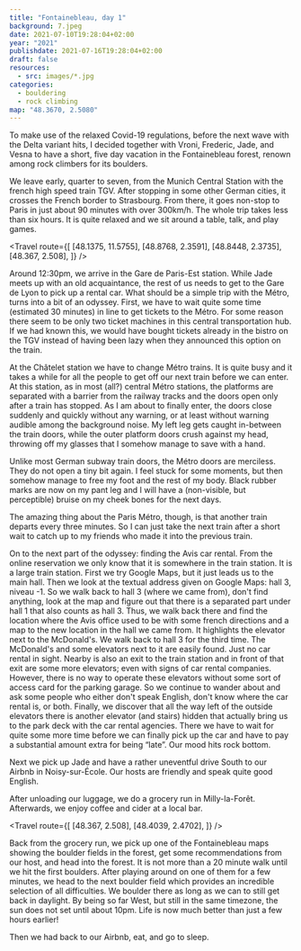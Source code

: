 ```yaml
---
title: "Fontainebleau, day 1"
background: 7.jpeg
date: 2021-07-10T19:28:04+02:00
year: "2021"
publishdate: 2021-07-16T19:28:04+02:00
draft: false
resources:
  - src: images/*.jpg
categories:
  - bouldering
  - rock climbing
map: "48.3670, 2.5080"
---
```


To make use of the relaxed Covid-19 regulations, before the next wave with the
Delta variant hits, I decided together with Vroni, Frederic, Jade, and Vesna
to have a short, five day vacation in the Fontainebleau forest, renown among
rock climbers for its boulders.

We leave early, quarter to seven, from the Munich Central Station with the
french high speed train TGV. After stopping in some other German cities, it
crosses the French border to Strasbourg. From there, it goes non-stop to Paris
in just about 90 minutes with over 300km/h. The whole trip takes less than six
hours. It is quite relaxed and we sit around a table, talk, and play
games.

<Travel
  route={[
    [48.1375, 11.5755],
    [48.8768, 2.3591],
    [48.8448, 2.3735],
    [48.367, 2.508],
  ]}
/>

Around 12:30pm, we arrive in the Gare de Paris-Est station. While Jade meets up
with an old acquaintance, the rest of us needs to get to the Gare de Lyon to
pick up a rental car. What should be a simple trip with the Métro, turns into
a bit of an odyssey. First, we have to wait quite some time (estimated 30
minutes) in line to get tickets to the Métro. For some reason there seem to be
only two ticket machines in this central transportation hub. If we had known
this, we would have bought tickets already in the bistro on the TGV instead of
having been lazy when they announced this option on the train.

At the Châtelet station we have to change Métro trains. It is quite busy and it
takes a while for all the people to get off our next train before we can enter.
At this station, as in most (all?) central Métro stations, the platforms are
separated with a barrier from the railway tracks and the doors open only after
a train has stopped. As I am about to finally enter, the doors close suddenly
and quickly without any warning, or at least without warning audible among the
background noise. My left leg gets caught in-between the train doors, while the
outer platform doors crush against my head, throwing off my glasses that
I somehow manage to save with a hand.

Unlike most German subway train doors, the Métro doors are merciless. They
do not open a tiny bit again. I feel stuck for some moments, but then somehow
manage to free my foot and the rest of my body. Black rubber marks are now on
my pant leg and I will have a (non-visible, but perceptible) bruise on my
cheek bones for the next days.

The amazing thing about the Paris Métro, though, is that another train departs
every three minutes. So I can just take the next train after a short wait to
catch up to my friends who made it into the previous train.

On to the next part of the odyssey: finding the Avis car rental. From the online
reservation we only know that it is somewhere in the train station. It is
a large train station. First we try Google Maps, but it just leads us to the
main hall. Then we look at the textual address given on Google Maps: hall 3,
niveau -1. So we walk back to hall 3 (where we came from), don't find anything,
look at the map and figure out that there is a separated part under hall 1 that
also counts as hall 3. Thus, we walk back there and find the location where the
Avis office used to be with some french directions and a map to the new location
in the hall we came from. It highlights the elevator next to the McDonald's. We
walk back to hall 3 for the third time. The McDonald's and some elevators next
to it are easily found. Just no car rental in sight. Nearby is also an exit to
the train station and in front of that exit are some more elevators; even with
signs of car rental companies. However, there is no way to operate these
elevators without some sort of access card for the parking garage. So we
continue to wander about and ask some people who either don't speak English,
don't know where the car rental is, or both. Finally, we discover that all the
way left of the outside elevators there is another elevator (and stairs) hidden
that actually bring us to the park deck with the car rental agencies. There we
have to wait for quite some more time before we can finally pick up the car and
have to pay a substantial amount extra for being “late”. Our mood hits rock
bottom.

<Rimg src="1.jpeg" caption="F*** Avis." />

Next we pick up Jade and have a rather uneventful drive South to our Airbnb in
Noisy-sur-École. Our hosts are friendly and speak quite good English.

<Rimg src="12.jpeg" alt="Our cute Airbnb." />
<Gallery>
  <Rimg src="11.jpeg" caption="The common area." />
  <Rimg src="10.jpeg" caption="My room." />
</Gallery>

After unloading our luggage, we do a grocery run in Milly-la-Forêt. Afterwards,
we enjoy coffee and cider at a local bar.

<Travel
  route={[
    [48.367, 2.508],
    [48.4039, 2.4702],
  ]}
/>

<Rimg src="3.jpeg" caption="Milly-la-Forêt." />
<Gallery>
  <Rimg src="2.jpeg" caption="We found a Jade." />
  <Rimg src="4.jpeg" caption="Enjoying coffee and cider." />
</Gallery>

Back from the grocery run, we pick up one of the Fontainebleau maps showing the
boulder fields in the forest, get some recommendations from our host, and head
into the forest. It is not more than a 20 minute walk until we hit the first
boulders. After playing around on one of them for a few minutes, we head to the
next boulder field which provides an incredible selection of all difficulties.
We boulder there as long as we can to still get back in daylight. By being so
far West, but still in the same timezone, the sun does not set until about 10pm.
Life is now much better than just a few hours earlier!

<Gallery>
  <Rimg src="5.jpeg" alt="Frist boulders in sight" />
  <Rimg src="6.jpeg" alt="Touching first rock" />
</Gallery>
<Rimg src="7.jpeg" alt="Going back down" />
<Gallery>
  <Rimg src="8.jpeg" alt="Checking out a boulder" />
  <Rimg src="9.jpeg" alt="On top of a boulder" />
</Gallery>

Then we had back to our Airbnb, eat, and go to sleep.

<!--<Nextday />-->
